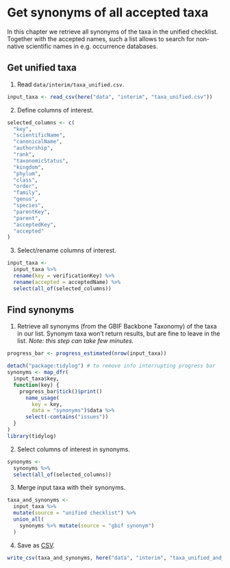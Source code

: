 # Get synonyms of all accepted taxa

In this chapter we retrieve all synonyms of the taxa in the unified checklist. Together with the accepted names, such a list allows to search for non-native scientific names in e.g. occurrence databases.

## Get unified taxa

1. Read `data/interim/taxa_unified.csv`.

```r
input_taxa <- read_csv(here("data", "interim", "taxa_unified.csv"))
```

2. Define columns of interest.

```r
selected_columns <- c(
  "key",
  "scientificName",
  "canonicalName",
  "authorship",
  "rank",
  "taxonomicStatus",
  "kingdom",
  "phylum",
  "class",
  "order",
  "family",
  "genus",
  "species",
  "parentKey",
  "parent",
  "acceptedKey",
  "accepted"
)
```

3. Select/rename columns of interest.

```r
input_taxa <-
  input_taxa %>%
  rename(key = verificationKey) %>%
  rename(accepted = acceptedName) %>%
  select(all_of(selected_columns))
```

## Find synonyms

1. Retrieve all synonyms (from the GBIF Backbone Taxonomy) of the taxa in our list. Synonym taxa won't return results, but are fine to leave in the list. _Note: this step can take few minutes._

```r
progress_bar <- progress_estimated(nrow(input_taxa))

detach("package:tidylog") # to remove info interrupting progress bar
synonyms <- map_dfr(
  input_taxa$key, 
  function(key) {
    progress_bar$tick()$print()
      name_usage(
        key = key, 
        data = "synonyms")$data %>%
      select(-contains("issues"))
  }
)
library(tidylog)
```

2. Select columns of interest in synonyms.

```r
synonyms <-
  synonyms %>%
  select(all_of(selected_columns))
```

3. Merge input taxa with their synonyms.

```r
taxa_and_synonyms <-
  input_taxa %>%
  mutate(source = "unified checklist") %>%
  union_all(
    synonyms %>% mutate(source = "gbif synonym")
  )
```

4. Save as [CSV](https://github.com/trias-project/unified-checklist/blob/master/data/interim/taxa_unified_and_synonyms.csv).

```r
write_csv(taxa_and_synonyms, here("data", "interim", "taxa_unified_and_synonyms.csv"), na = "")
```

